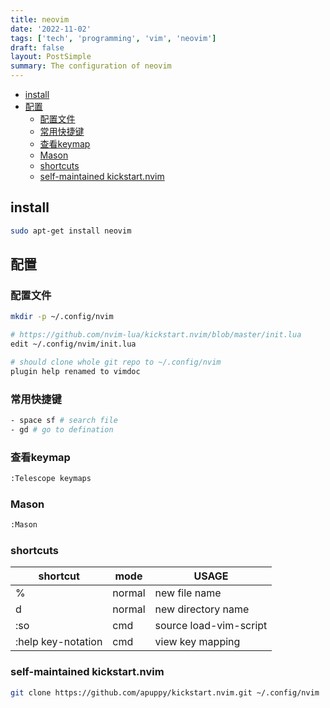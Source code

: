 ```yaml
---
title: neovim
date: '2022-11-02'
tags: ['tech', 'programming', 'vim', 'neovim']
draft: false
layout: PostSimple
summary: The configuration of neovim
---
```


- [install](#install)
- [配置](#配置)
  - [配置文件](#配置文件)
  - [常用快捷键](#常用快捷键)
  - [查看keymap](#查看keymap)
  - [Mason](#mason)
  - [shortcuts](#shortcuts)
  - [self-maintained kickstart.nvim](#self-maintained-kickstartnvim)

## install

```bash
sudo apt-get install neovim
```

## 配置

### 配置文件

```bash
mkdir -p ~/.config/nvim

# https://github.com/nvim-lua/kickstart.nvim/blob/master/init.lua
edit ~/.config/nvim/init.lua

# should clone whole git repo to ~/.config/nvim
plugin help renamed to vimdoc
```

### 常用快捷键

```bash
- space sf # search file
- gd # go to defination
```

### 查看keymap

```bash
:Telescope keymaps
```

### Mason

```bash
:Mason
```

### shortcuts

| shortcut           | mode   | USAGE                  |
| ------------------ | ------ | ---------------------- |
| %                  | normal | new file name          |
| d                  | normal | new directory name     |
| :so                | cmd    | source load-vim-script |
| :help key-notation | cmd    | view key mapping       |

### self-maintained kickstart.nvim

```bash
git clone https://github.com/apuppy/kickstart.nvim.git ~/.config/nvim
```
